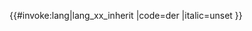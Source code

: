 <includeonly>{{#invoke:lang|lang_xx_inherit
|code=der
|italic=unset
}}</includeonly><noinclude>
{{documentation|Template:Lang-x/doc}}

</noinclude>